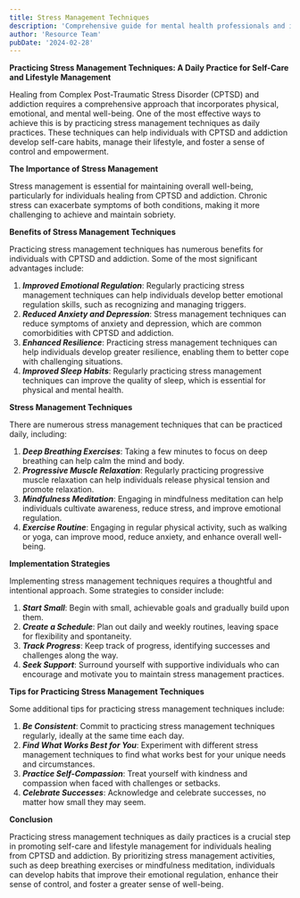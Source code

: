 ```yaml
---
title: Stress Management Techniques
description: 'Comprehensive guide for mental health professionals and individuals in recovery'
author: 'Resource Team'
pubDate: '2024-02-28'
---
```


**Practicing Stress Management Techniques: A Daily Practice for Self-Care and Lifestyle Management**

Healing from Complex Post-Traumatic Stress Disorder (CPTSD) and addiction requires a comprehensive approach that incorporates physical, emotional, and mental well-being. One of the most effective ways to achieve this is by practicing stress management techniques as daily practices. These techniques can help individuals with CPTSD and addiction develop self-care habits, manage their lifestyle, and foster a sense of control and empowerment.

**The Importance of Stress Management**

Stress management is essential for maintaining overall well-being, particularly for individuals healing from CPTSD and addiction. Chronic stress can exacerbate symptoms of both conditions, making it more challenging to achieve and maintain sobriety.

**Benefits of Stress Management Techniques**

Practicing stress management techniques has numerous benefits for individuals with CPTSD and addiction. Some of the most significant advantages include:

1. **_Improved Emotional Regulation_**: Regularly practicing stress management techniques can help individuals develop better emotional regulation skills, such as recognizing and managing triggers.
2. **_Reduced Anxiety and Depression_**: Stress management techniques can reduce symptoms of anxiety and depression, which are common comorbidities with CPTSD and addiction.
3. **_Enhanced Resilience_**: Practicing stress management techniques can help individuals develop greater resilience, enabling them to better cope with challenging situations.
4. **_Improved Sleep Habits_**: Regularly practicing stress management techniques can improve the quality of sleep, which is essential for physical and mental health.

**Stress Management Techniques**

There are numerous stress management techniques that can be practiced daily, including:

1. **_Deep Breathing Exercises_**: Taking a few minutes to focus on deep breathing can help calm the mind and body.
2. **_Progressive Muscle Relaxation_**: Regularly practicing progressive muscle relaxation can help individuals release physical tension and promote relaxation.
3. **_Mindfulness Meditation_**: Engaging in mindfulness meditation can help individuals cultivate awareness, reduce stress, and improve emotional regulation.
4. **_Exercise Routine_**: Engaging in regular physical activity, such as walking or yoga, can improve mood, reduce anxiety, and enhance overall well-being.

**Implementation Strategies**

Implementing stress management techniques requires a thoughtful and intentional approach. Some strategies to consider include:

1. **_Start Small_**: Begin with small, achievable goals and gradually build upon them.
2. **_Create a Schedule_**: Plan out daily and weekly routines, leaving space for flexibility and spontaneity.
3. **_Track Progress_**: Keep track of progress, identifying successes and challenges along the way.
4. **_Seek Support_**: Surround yourself with supportive individuals who can encourage and motivate you to maintain stress management practices.

**Tips for Practicing Stress Management Techniques**

Some additional tips for practicing stress management techniques include:

1. **_Be Consistent_**: Commit to practicing stress management techniques regularly, ideally at the same time each day.
2. **_Find What Works Best for You_**: Experiment with different stress management techniques to find what works best for your unique needs and circumstances.
3. **_Practice Self-Compassion_**: Treat yourself with kindness and compassion when faced with challenges or setbacks.
4. **_Celebrate Successes_**: Acknowledge and celebrate successes, no matter how small they may seem.

**Conclusion**

Practicing stress management techniques as daily practices is a crucial step in promoting self-care and lifestyle management for individuals healing from CPTSD and addiction. By prioritizing stress management activities, such as deep breathing exercises or mindfulness meditation, individuals can develop habits that improve their emotional regulation, enhance their sense of control, and foster a greater sense of well-being.
